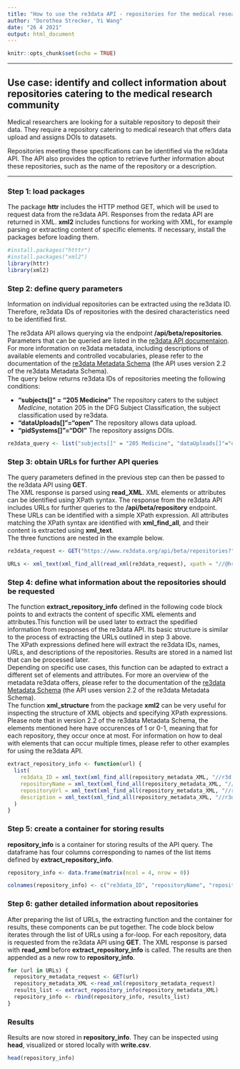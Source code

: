 ```yaml
---
title: "How to use the re3data API - repositories for the medical research community"
author: "Dorothea Strecker, Yi Wang"
date: "26 4 2021"
output: html_document
---
```


```r
knitr::opts_chunk$set(echo = TRUE)
```

* * *
## Use case: identify and collect information about repositories catering to the medical research community

Medical researchers are looking for a suitable repository to deposit their data. They require a repository catering to medical research that offers data upload and assigns DOIs to datasets.

Repositories meeting these specifications can be identified via the re3data API. The API also provides the option to retrieve further information about these repositories, such as the name of the repository or a description.


* * *
### Step 1: load packages

The package **httr** includes the HTTP method GET, which will be used to request data from the re3data API. Responses from the redata API are returned in XML. **xml2** includes functions for working with XML, for example parsing or extracting content of specific elements. If necessary, install the packages before loading them.

```r
#install.packages("htttr")
#install.packages("xml2")
library(httr)
library(xml2)

```

### Step 2: define query parameters

Information on individual repositories can be extracted using the re3data ID. Therefore, re3data IDs of repositories with the desired characteristics need to be identified first.

The re3data API allows querying via the endpoint **/api/beta/repositories**. Parameters that can be queried are listed in the [re3data API documentaion](https://www.re3data.org/api/doc). For more information on re3data metadata, including descriptions of available elements and controlled vocabularies, please refer to the documentation of the [re3data Metadata Schema](https://doi.org/10.2312/re3.006) (the API uses version 2.2 of the re3data Metadata Schema).  
The query below returns re3data IDs of repositories meeting the following conditions:

* **"subjects[]" = "205 Medicine"** The repository caters to the subject *Medicine*, notation 205 in the DFG Subject Classification, the subject classification used by re3data.
* **"dataUploads[]"="open"** The repository allows data upload.
* **"pidSystems[]"="DOI"** The repository assigns DOIs.

```r
re3data_query <- list("subjects[]" = "205 Medicine", "dataUploads[]"="open", "pidSystems[]"="DOI")

```

### Step 3: obtain URLs for further API queries

The query parameters defined in the previous step can then be passed to the re3data API using **GET**.  
The XML response is parsed using **read_XML**. XML elements or attributes can be identified using XPath syntax. The response from the re3data API includes URLs for further queries to the **/api/beta/repository** endpoint. These URLs can be identified with a simple XPath expression. All attributes matching the XPath syntax are identified with **xml_find_all**, and their content is extracted using **xml_text**.  
The three functions are nested in the example below.

```r
re3data_request <- GET("https://www.re3data.org/api/beta/repositories?", query = re3data_query) 

URLs <- xml_text(xml_find_all(read_xml(re3data_request), xpath = "//@href"))

```

### Step 4: define what information about the repositories should be requested

The function **extract_repository_info** defined in the following code block points to and extracts the content of specific XML elements and attributes.This function will be used later to extract the spedified information from responses of the re3data API. Its basic structure is similar to the process of extracting the URLs outlined in step 3 above.  
The XPath expressions defined here will extract the re3data IDs, names, URLs, and descriptions of the repositories. Results are stored in a named list that can be processed later.  
Depending on specific use cases, this function can be adapted to extract a different set of elements and attributes. For more an overview of the metadata re3data offers, please refer to the documentation of the [re3data Metadata Schema](https://doi.org/10.2312/re3.006) (the API uses version 2.2 of the re3data Metadata Schema).  
The function **xml_structure** from the package **xml2** can be very useful for inspecting the structure of XML objects and specifying XPath expressions.  
Please note that in version 2.2 of the re3data Metadata Schema, the elements mentioned here have occurences of 1 or 0-1, meaning that for each repository, they occur once at most. For information on how to deal with elements that can occur multiple times, please refer to other examples for using the re3data API.

```r
extract_repository_info <- function(url) {
  list(
    re3data_ID = xml_text(xml_find_all(repository_metadata_XML, "//r3d:re3data.orgIdentifier")),
    repositoryName = xml_text(xml_find_all(repository_metadata_XML, "//r3d:repositoryName")),
    repositoryUrl = xml_text(xml_find_all(repository_metadata_XML, "//r3d:repositoryURL")),
    description = xml_text(xml_find_all(repository_metadata_XML, "//r3d:description"))
  )
}
```

### Step 5: create a container for storing results

**repository_info** is a container for storing results of the API query. The dataframe has four columns corresponding to names of the list items defined by **extract_repository_info**.

```r

repository_info <- data.frame(matrix(ncol = 4, nrow = 0))

colnames(repository_info) <- c("re3data_ID", "repositoryName", "repositoryUrl", "description")

```

### Step 6: gather detailed information about repositories

After preparing the list of URLs, the extracting function and the container for results, these components can be put together. The code block below iterates through the list of URLs using a for-loop. For each repository, data is requested from the re3data API using **GET**. The XML response is parsed with **read_xml** before **extract_repository_info** is called. The results are then appended as a new row to **repository_info**.

```r
for (url in URLs) {
  repository_metadata_request <- GET(url)
  repository_metadata_XML <-read_xml(repository_metadata_request) 
  results_list <- extract_repository_info(repository_metadata_XML)
  repository_info <- rbind(repository_info, results_list)
}

```

### Results

Results are now stored in **repository_info**. They can be inspected using **head**, visualized or stored locally with **write.csv**.

```r
head(repository_info)

```

